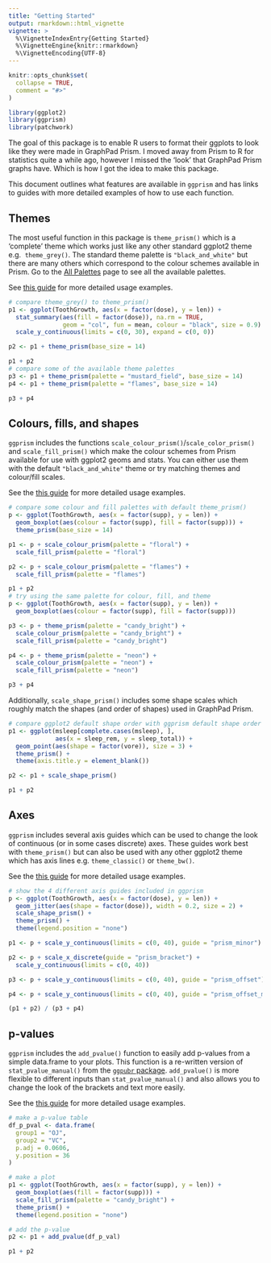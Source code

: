 ```yaml
---
title: "Getting Started"
output: rmarkdown::html_vignette
vignette: >
  %\VignetteIndexEntry{Getting Started}
  %\VignetteEngine{knitr::rmarkdown}
  %\VignetteEncoding{UTF-8}
---
```


```r
knitr::opts_chunk$set(
  collapse = TRUE,
  comment = "#>"
)
```

```r
library(ggplot2)
library(ggprism)
library(patchwork)
```

The goal of this package is to enable R users to format their ggplots to 
look like they were made in GraphPad Prism. I moved away from Prism to R for 
statistics quite a while ago, however I missed the 'look' that GraphPad Prism
graphs have. Which is how I got the idea to make this package.

This document outlines what features are available in `ggprism` and has links to 
guides with more detailed examples of how to use each function.

## Themes

The most useful function in this package is `theme_prism()` which is a 
'complete' theme which works just like any other standard ggplot2 theme e.g. 
`theme_grey()`. The standard theme palette is `"black_and_white"` but there are 
many others which correspond to the colour schemes available in Prism. Go to the 
[All Palettes](https://csdaw.github.io/ggprism/articles/web-only/palettes.html)
page to see all the available palettes.

See
[this guide](https://csdaw.github.io/ggprism/articles/themes.html) for more
detailed usage examples.

```r
# compare theme_grey() to theme_prism()
p1 <- ggplot(ToothGrowth, aes(x = factor(dose), y = len)) + 
  stat_summary(aes(fill = factor(dose)), na.rm = TRUE,
               geom = "col", fun = mean, colour = "black", size = 0.9) + 
  scale_y_continuous(limits = c(0, 30), expand = c(0, 0))

p2 <- p1 + theme_prism(base_size = 14)

p1 + p2
# compare some of the available theme palettes
p3 <- p1 + theme_prism(palette = "mustard_field", base_size = 14)
p4 <- p1 + theme_prism(palette = "flames", base_size = 14)

p3 + p4
```

## Colours, fills, and shapes

`ggprism` includes the functions `scale_colour_prism()`/`scale_color_prism()` 
and `scale_fill_prism()` which make the colour schemes from Prism available
for use with ggplot2 geoms and stats. You can either use them with the 
default `"black_and_white"` theme or try matching themes and colour/fill scales.

See the 
[this guide](https://csdaw.github.io/ggprism/articles/colours.html) for more
detailed usage examples.

```r
# compare some colour and fill palettes with default theme_prism()
p <- ggplot(ToothGrowth, aes(x = factor(supp), y = len)) + 
  geom_boxplot(aes(colour = factor(supp), fill = factor(supp))) + 
  theme_prism(base_size = 14)

p1 <- p + scale_colour_prism(palette = "floral") + 
  scale_fill_prism(palette = "floral")

p2 <- p + scale_colour_prism(palette = "flames") + 
  scale_fill_prism(palette = "flames")

p1 + p2
# try using the same palette for colour, fill, and theme
p <- ggplot(ToothGrowth, aes(x = factor(supp), y = len)) + 
  geom_boxplot(aes(colour = factor(supp), fill = factor(supp)))

p3 <- p + theme_prism(palette = "candy_bright") + 
  scale_colour_prism(palette = "candy_bright") + 
  scale_fill_prism(palette = "candy_bright")

p4 <- p + theme_prism(palette = "neon") + 
  scale_colour_prism(palette = "neon") + 
  scale_fill_prism(palette = "neon")

p3 + p4
```


Additionally, `scale_shape_prism()` includes some shape scales which roughly 
match the shapes (and order of shapes) used in GraphPad Prism.

```r
# compare ggplot2 default shape order with ggprism default shape order
p1 <- ggplot(msleep[complete.cases(msleep), ], 
             aes(x = sleep_rem, y = sleep_total)) + 
  geom_point(aes(shape = factor(vore)), size = 3) + 
  theme_prism() + 
  theme(axis.title.y = element_blank())

p2 <- p1 + scale_shape_prism()

p1 + p2
```

## Axes

`ggprism` includes several axis guides which can be used to change the look
of continuous (or in some cases discrete) axes. These guides work best with 
`theme_prism()` but can also be used with any other ggplot2 theme which has
axis lines e.g. `theme_classic()` or `theme_bw()`.

See the 
[this guide](https://csdaw.github.io/ggprism/articles/axes.html) for more
detailed usage examples.

```r
# show the 4 different axis guides included in ggprism
p <- ggplot(ToothGrowth, aes(x = factor(dose), y = len)) + 
  geom_jitter(aes(shape = factor(dose)), width = 0.2, size = 2) + 
  scale_shape_prism() + 
  theme_prism() + 
  theme(legend.position = "none")

p1 <- p + scale_y_continuous(limits = c(0, 40), guide = "prism_minor")

p2 <- p + scale_x_discrete(guide = "prism_bracket") + 
  scale_y_continuous(limits = c(0, 40))

p3 <- p + scale_y_continuous(limits = c(0, 40), guide = "prism_offset")

p4 <- p + scale_y_continuous(limits = c(0, 40), guide = "prism_offset_minor")

(p1 + p2) / (p3 + p4)
```

## p-values

`ggprism` includes the `add_pvalue()` function to easily add p-values from
a simple data.frame to your plots. This function is a re-written version of 
`stat_pvalue_manual()` from the 
[`ggpubr` package](https://github.com/kassambara/ggpubr). `add_pvalue()` is 
more flexible to different inputs than `stat_pvalue_manual()` and also allows
you to change the look of the brackets and text more easily.

See the 
[this guide](https://csdaw.github.io/ggprism/articles/pvalues.html) for more
detailed usage examples.

```r
# make a p-value table
df_p_pval <- data.frame(
  group1 = "OJ",
  group2 = "VC",
  p.adj = 0.0606,
  y.position = 36
)

# make a plot
p1 <- ggplot(ToothGrowth, aes(x = factor(supp), y = len)) + 
  geom_boxplot(aes(fill = factor(supp))) + 
  scale_fill_prism(palette = "candy_bright") + 
  theme_prism() + 
  theme(legend.position = "none")

# add the p-value
p2 <- p1 + add_pvalue(df_p_val)

p1 + p2
```
